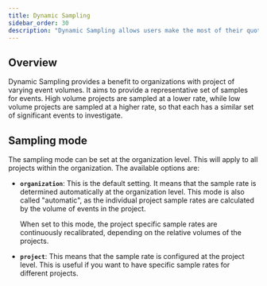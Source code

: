```yaml
---
title: Dynamic Sampling
sidebar_order: 30
description: "Dynamic Sampling allows users make the most of their quota by dynamically determine a target sample rate from the given volumes of the projects."
---
```



## Overview

Dynamic Sampling provides a benefit to organizations with project of varying event volumes. It aims to provide a representative set of samples for events. High volume projects are sampled at a lower rate, while low volume projects are sampled at a higher rate, so that each has a similar set of significant events to investigate.

## Sampling mode

The sampling mode can be set at the organization level. This will apply to all projects within the organization. The available options are:

*   **`organization`**: This is the default setting. It means that the sample rate is determined automatically at the organization level. This mode is also called "automatic", as the individual project sample rates are calculated by the volume of events in the project.

    When set to this mode, the project specific sample rates are continuously recalibrated, depending on the relative volumes of the projects.

* **`project`**: This means that the sample rate is configured at the project level. This is useful if you want to have specific sample rates for different projects.




